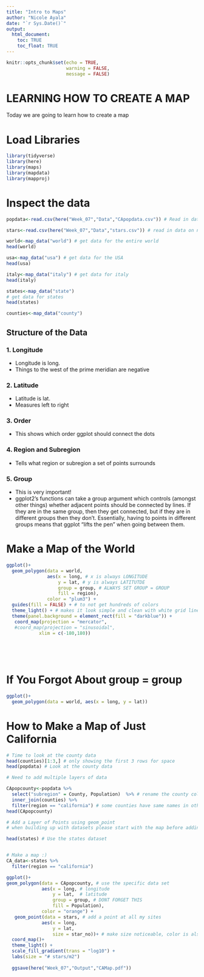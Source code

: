 ```yaml
---
title: "Intro to Maps"
author: "Nicole Ayala"
date: "`r Sys.Date()`"
output: 
  html_document:
    toc: TRUE
    toc_float: TRUE
---
```


```r
knitr::opts_chunk$set(echo = TRUE,
                      warning = FALSE,
                      message = FALSE)
```

# LEARNING HOW TO CREATE A MAP

Today we are going to learn how to create a map


# Load Libraries
```r
library(tidyverse)
library(here)
library(maps)
library(mapdata)
library(mapproj)
```

# Inspect the data
```r

popdata<-read.csv(here("Week_07","Data","CApopdata.csv")) # Read in data on population in California by county

stars<-read.csv(here("Week_07","Data","stars.csv")) # read in data on number of sea stars at different field sites

world<-map_data("world") # get data for the entire world
head(world)

usa<-map_data("usa") # get data for the USA
head(usa)

italy<-map_data("italy") # get data for italy
head(italy)

states<-map_data("state") 
# get data for states
head(states)

counties<-map_data("county")

```

## Structure of the Data 

### 1. Longitude
 - Longitude is long.
 - Things to the west of the prime meridian are negative

### 2. Latitude
  - Latitude is lat.
  - Measures left to right
  
### 3. Order
  - This shows which order ggplot should connect the dots

### 4. Region and Subregion
  - Tells what region or subregion a set of points surrounds

### 5. Group
  - This is very important! 
  - ggplot2’s functions can take a group argument which controls (amongst other things) whether adjacent points should be connected by lines. If they are in the same group, then they get connected, but if they are in different groups then they don’t. Essentially, having to points in different groups means that ggplot “lifts the pen” when going between them.

# Make a Map of the World
```r
ggplot()+
  geom_polygon(data = world, 
               aes(x = long, # x is always LONGITUDE
                   y = lat, # y is always LATITUTDE
                   group = group, # ALWAYS SET GROUP = GROUP
                   fill = region),
               color = "plum3") +
  guides(fill = FALSE) + # to not get hundreds of colors 
  theme_light() + # makes it look simple and clean with white grid lines
  theme(panel.background = element_rect(fill = "darkblue")) +
   coord_map(projection = "mercator",
   #coord_map(projection = "sinusoidal",
            xlim = c(-180,180))
         

  
  
```




# If You Forgot About group = group
```r
ggplot()+
  geom_polygon(data = world, aes(x = long, y = lat))
```
# How to Make a Map of Just California
```r

# Time to look at the county data
head(counties)[1:3,] # only showing the first 3 rows for space                  
head(popdata) # Look at the county data

# Need to add multiple layers of data

CApopcounty<-popdata %>%
  select("subregion" = County, Population)  %>% # rename the county col
  inner_join(counties) %>%
  filter(region == "california") # some counties have same names in other states
head(CApopcounty)

# Add a Layer of Points using geom_point
# when building up with datasets please start with the map before adding any other points 

head(states) # Use the states dataset 


# Make a map :)
CA_data<-states %>%
  filter(region == "california") 

ggplot()+
geom_polygon(data = CApopcounty, # use the specific data set
             aes(x = long, # longitude
                 y = lat,  # latitude
                 group = group, # DONT FORGET THIS
                 fill = Population),
             color = "orange") +
   geom_point(data = stars, # add a point at all my sites
             aes(x = long,
                 y = lat,
                 size = star_no))+ # make size noticeable, color is also possible
  coord_map()+
  theme_light() +
  scale_fill_gradient(trans = "log10") +
  labs(size = "# stars/m2")
 
  ggsave(here("Week_07","Output","CAMap.pdf"))


 

```



  